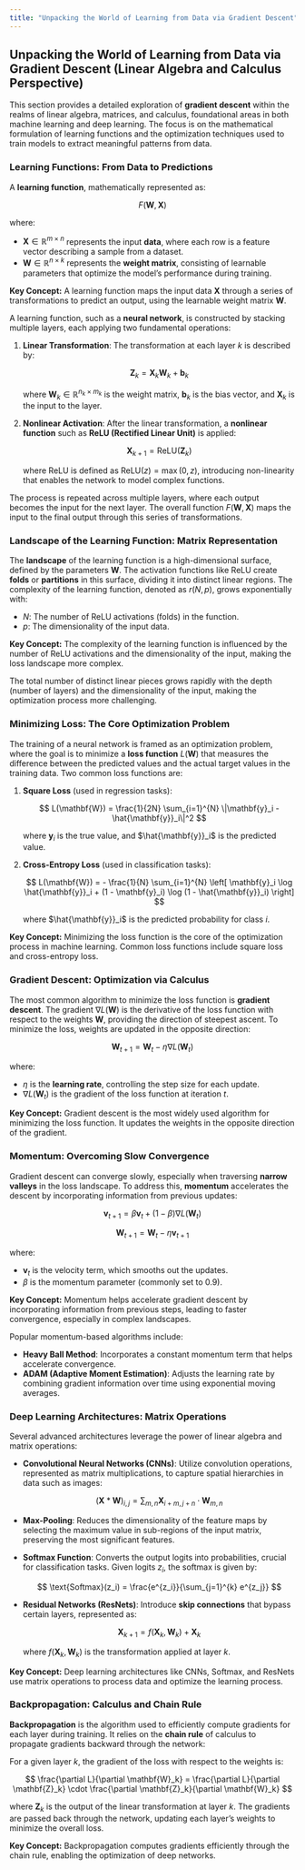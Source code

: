 ```yaml
---
title: "Unpacking the World of Learning from Data via Gradient Descent"
---
```


## Unpacking the World of Learning from Data via Gradient Descent (Linear Algebra and Calculus Perspective)

This section provides a detailed exploration of **gradient descent** within the realms of linear algebra, matrices, and calculus, foundational areas in both machine learning and deep learning. The focus is on the mathematical formulation of learning functions and the optimization techniques used to train models to extract meaningful patterns from data.

### Learning Functions: From Data to Predictions

A **learning function**, mathematically represented as:

$$ F(\mathbf{W}, \mathbf{X}) $$

where:

- $\mathbf{X} \in \mathbb{R}^{m \times n}$ represents the input **data**, where each row is a feature vector describing a sample from a dataset.
- $\mathbf{W} \in \mathbb{R}^{n \times k}$ represents the **weight matrix**, consisting of learnable parameters that optimize the model's performance during training.

:::{.callout-note}
**Key Concept:** A learning function maps the input data $\mathbf{X}$ through a series of transformations to predict an output, using the learnable weight matrix $\mathbf{W}$.
:::

A learning function, such as a **neural network**, is constructed by stacking multiple layers, each applying two fundamental operations:

1. **Linear Transformation**: The transformation at each layer $k$ is described by:

   $$ \mathbf{Z}_k = \mathbf{X}_k \mathbf{W}_k + \mathbf{b}_k $$

   where $\mathbf{W}_k \in \mathbb{R}^{n_k \times m_k}$ is the weight matrix, $\mathbf{b}_k$ is the bias vector, and $\mathbf{X}_k$ is the input to the layer.
   
2. **Nonlinear Activation**: After the linear transformation, a **nonlinear function** such as **ReLU (Rectified Linear Unit)** is applied:

   $$ \mathbf{X}_{k+1} = \text{ReLU}(\mathbf{Z}_k) $$

   where ReLU is defined as $\text{ReLU}(z) = \max(0, z)$, introducing non-linearity that enables the network to model complex functions.

The process is repeated across multiple layers, where each output becomes the input for the next layer. The overall function $F(\mathbf{W}, \mathbf{X})$ maps the input to the final output through this series of transformations.

### Landscape of the Learning Function: Matrix Representation

The **landscape** of the learning function is a high-dimensional surface, defined by the parameters $\mathbf{W}$. The activation functions like ReLU create **folds** or **partitions** in this surface, dividing it into distinct linear regions. The complexity of the learning function, denoted as $r(N, p)$, grows exponentially with:

- $N$: The number of ReLU activations (folds) in the function.
- $p$: The dimensionality of the input data.

:::{.callout-note}
**Key Concept:** The complexity of the learning function is influenced by the number of ReLU activations and the dimensionality of the input, making the loss landscape more complex.
:::

The total number of distinct linear pieces grows rapidly with the depth (number of layers) and the dimensionality of the input, making the optimization process more challenging.

### Minimizing Loss: The Core Optimization Problem

The training of a neural network is framed as an optimization problem, where the goal is to minimize a **loss function** $L(\mathbf{W})$ that measures the difference between the predicted values and the actual target values in the training data. Two common loss functions are:

1. **Square Loss** (used in regression tasks):

   $$ L(\mathbf{W}) = \frac{1}{2N} \sum_{i=1}^{N} \|\mathbf{y}_i - \hat{\mathbf{y}}_i\|^2 $$

   where $\mathbf{y}_i$ is the true value, and $\hat{\mathbf{y}}_i$ is the predicted value.

2. **Cross-Entropy Loss** (used in classification tasks):

   $$ L(\mathbf{W}) = - \frac{1}{N} \sum_{i=1}^{N} \left[ \mathbf{y}_i \log \hat{\mathbf{y}}_i + (1 - \mathbf{y}_i) \log (1 - \hat{\mathbf{y}}_i) \right] $$

   where $\hat{\mathbf{y}}_i$ is the predicted probability for class $i$.

:::{.callout-note}
**Key Concept:** Minimizing the loss function is the core of the optimization process in machine learning. Common loss functions include square loss and cross-entropy loss.
:::

### Gradient Descent: Optimization via Calculus

The most common algorithm to minimize the loss function is **gradient descent**. The gradient $\nabla L(\mathbf{W})$ is the derivative of the loss function with respect to the weights $\mathbf{W}$, providing the direction of steepest ascent. To minimize the loss, weights are updated in the opposite direction:

$$ \mathbf{W}_{t+1} = \mathbf{W}_t - \eta \nabla L(\mathbf{W}_t) $$

where:

- $\eta$ is the **learning rate**, controlling the step size for each update.
- $\nabla L(\mathbf{W}_t)$ is the gradient of the loss function at iteration $t$.

:::{.callout-note}
**Key Concept:** Gradient descent is the most widely used algorithm for minimizing the loss function. It updates the weights in the opposite direction of the gradient.
:::

### Momentum: Overcoming Slow Convergence

Gradient descent can converge slowly, especially when traversing **narrow valleys** in the loss landscape. To address this, **momentum** accelerates the descent by incorporating information from previous updates:

$$ \mathbf{v}_{t+1} = \beta \mathbf{v}_t + (1 - \beta) \nabla L(\mathbf{W}_t) $$

$$ \mathbf{W}_{t+1} = \mathbf{W}_t - \eta \mathbf{v}_{t+1} $$

where:

- $\mathbf{v}_t$ is the velocity term, which smooths out the updates.
- $\beta$ is the momentum parameter (commonly set to 0.9).

:::{.callout-note}
**Key Concept:** Momentum helps accelerate gradient descent by incorporating information from previous steps, leading to faster convergence, especially in complex landscapes.
:::

Popular momentum-based algorithms include:

- **Heavy Ball Method**: Incorporates a constant momentum term that helps accelerate convergence.
- **ADAM (Adaptive Moment Estimation)**: Adjusts the learning rate by combining gradient information over time using exponential moving averages.

### Deep Learning Architectures: Matrix Operations

Several advanced architectures leverage the power of linear algebra and matrix operations:

- **Convolutional Neural Networks (CNNs)**: Utilize convolution operations, represented as matrix multiplications, to capture spatial hierarchies in data such as images:

   $$ (\mathbf{X} * \mathbf{W})_{i,j} = \sum_{m,n} \mathbf{X}_{i+m,j+n} \cdot \mathbf{W}_{m,n} $$

- **Max-Pooling**: Reduces the dimensionality of the feature maps by selecting the maximum value in sub-regions of the input matrix, preserving the most significant features.

- **Softmax Function**: Converts the output logits into probabilities, crucial for classification tasks. Given logits $z_i$, the softmax is given by:

   $$ \text{Softmax}(z_i) = \frac{e^{z_i}}{\sum_{j=1}^{k} e^{z_j}} $$

- **Residual Networks (ResNets)**: Introduce **skip connections** that bypass certain layers, represented as:

   $$ \mathbf{X}_{k+1} = f(\mathbf{X}_k, \mathbf{W}_k) + \mathbf{X}_k $$

   where $f(\mathbf{X}_k, \mathbf{W}_k)$ is the transformation applied at layer $k$.

:::{.callout-note}
**Key Concept:** Deep learning architectures like CNNs, Softmax, and ResNets use matrix operations to process data and optimize the learning process.
:::

### Backpropagation: Calculus and Chain Rule

**Backpropagation** is the algorithm used to efficiently compute gradients for each layer during training. It relies on the **chain rule** of calculus to propagate gradients backward through the network:

For a given layer $k$, the gradient of the loss with respect to the weights is:

$$ \frac{\partial L}{\partial \mathbf{W}_k} = \frac{\partial L}{\partial \mathbf{Z}_k} \cdot \frac{\partial \mathbf{Z}_k}{\partial \mathbf{W}_k} $$

where $\mathbf{Z}_k$ is the output of the linear transformation at layer $k$. The gradients are passed back through the network, updating each layer's weights to minimize the overall loss.

:::{.callout-note}
**Key Concept:** Backpropagation computes gradients efficiently through the chain rule, enabling the optimization of deep networks.
:::
